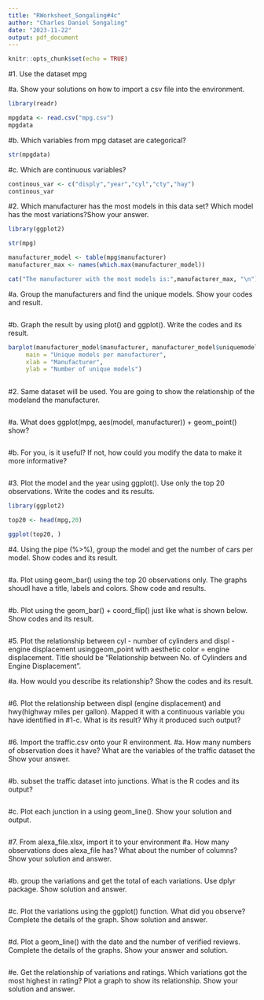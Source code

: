 ```yaml
---
title: "RWorksheet_Songaling#4c"
author: "Charles Daniel Songaling"
date: "2023-11-22"
output: pdf_document
---
```


```r
knitr::opts_chunk$set(echo = TRUE)
```

#1. Use the dataset mpg

#a. Show your solutions on how to import a csv file into the environment.

```r
library(readr)

mpgdata <- read.csv("mpg.csv")
mpgdata
```
#b. Which variables from mpg dataset are categorical?
```r
str(mpgdata)
```
#c. Which are continuous variables?
```r
continous_var <- c("disply","year","cyl","cty","hay")
continous_var
```
#2. Which manufacturer has the most models in this data set? Which model has the most variations?Show your answer.
```r
library(ggplot2)

str(mpg)

manufacturer_model <- table(mpg$manufacturer)
manufacturer_max <- names(which.max(manufacturer_model))

cat("The manufacturer with the most models is:",manufacturer_max, "\n")
```
#a. Group the manufacturers and find the unique models. Show your codes and result.
```r

```
#b. Graph the result by using plot() and ggplot(). Write the codes and its result.
```r
barplot(manufacturer_model$manufacturer, manufacturer_model$uniquemodel,
     main = "Unique models per manufacturer",
     xlab = "Manufacturer",
     ylab = "Number of unique models")
     
```
#2. Same dataset will be used. You are going to show the relationship of the modeland the manufacturer.
```r

```
#a. What does ggplot(mpg, aes(model, manufacturer)) + geom_point() show?
```r

```
#b. For you, is it useful? If not, how could you modify the data to make it more informative?
```r

```
#3. Plot the model and the year using ggplot(). Use only the top 20 observations. Write the codes and its results.
```r
library(ggplot2)

top20 <- head(mpg,20)

ggplot(top20, )

```
#4. Using the pipe (%>%), group the model and get the number of cars per model. Show codes and its result.
```r

```
#a. Plot using geom_bar() using the top 20 observations only. The graphs shoudl have a title, labels and colors. Show code and results.
```r

```
#b. Plot using the geom_bar() + coord_flip() just like what is shown below. Show codes and its result.
```r

```
#5. Plot the relationship between cyl - number of cylinders and displ - engine displacement usinggeom_point with aesthetic color = engine displacement. Title should be “Relationship between No. of Cylinders and Engine Displacement”.

#a. How would you describe its relationship? Show the codes and its result.
```r

```
#6. Plot the relationship between displ (engine displacement) and hwy(highway miles per gallon). Mapped it with a continuous variable you have identified in #1-c. What is its result? Why it produced such output?
```r

```
#6. Import the traffic.csv onto your R environment.
#a. How many numbers of observation does it have? What are the variables of the traffic dataset the Show your answer.
```r

```
#b. subset the traffic dataset into junctions. What is the R codes and its output?
```r

```
#c. Plot each junction in a using geom_line(). Show your solution and output.
```r

```
#7. From alexa_file.xlsx, import it to your environment
#a. How many observations does alexa_file has? What about the number of columns? Show your solution and answer.
```r

```
#b. group the variations and get the total of each variations. Use dplyr package. Show solution and answer.
```r

```
#c. Plot the variations using the ggplot() function. What did you observe? Complete the details of the graph. Show solution and answer.
```r

```
#d. Plot a geom_line() with the date and the number of verified reviews. Complete the details of the graphs. Show your answer and solution.
```r

```
#e. Get the relationship of variations and ratings. Which variations got the most highest in rating? Plot a graph to show its relationship. Show your solution and answer.
```r

```


